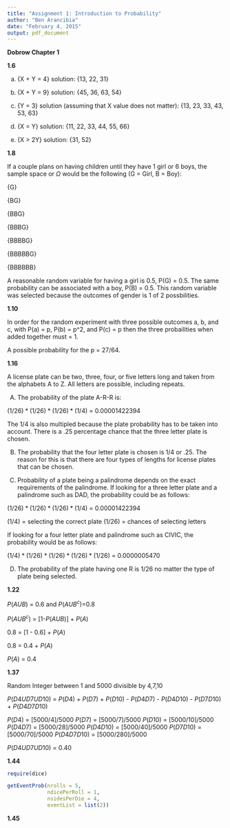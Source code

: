 ```yaml
---
title: "Assignment 1: Introduction to Probability"
author: "Ben Arancibia"
date: "February 4, 2015"
output: pdf_document
---
```


__**Dobrow Chapter 1**__

**1.6**

(a) {X + Y = 4} solution: {13, 22, 31}

(b) {X + Y = 9} solution: {45, 36, 63, 54}

(c) {Y = 3} solution (assuming that X value does not matter): {13, 23, 33, 43, 53, 63}

(d) {X = Y} solution: {11, 22, 33, 44, 55, 66}

(e) {X > 2Y} solution: {31, 52}

**1.8**

If a couple plans on having children until they have 1 girl or 6 boys, the sample space or  $\Omega$ would be the following (G = Girl, B = Boy):

{G}

{BG}

{BBG}

{BBBG}

{BBBBG}

{BBBBBG}

{BBBBBB}

A reasonable random variable for having a girl is 0.5, P(G) = 0.5. The same probability can be associated with a boy, P(B) = 0.5. This random variable was selected because the outcomes of gender is 1 of 2 possbilities.

**1.10**

In order for the random experiment with three possible outcomes a, b, and c, with P(a) = p, P(b) = p^2, and P(c) = p then the three probailities when added together must = 1. 

A possible probability for the p = 27/64. 

**1.16**

A license plate can be two, three, four, or five letters long and taken from the alphabets A to Z. All letters are possible, including repeats.

(A) The probability of the plate A-R-R is:

$(1/26) * (1/26) * (1/26) * (1/4)$ = 0.00001422394

The 1/4 is also multipled because the plate probability has to be taken into account. There is a .25 percentage chance that the three letter plate is chosen. 

(B) The probability that the four letter plate is chosen is 1/4 or .25. The reason for this is that there are four types of lengths for license plates that can be chosen.

(C) Probability of a plate being a palindrome depends on the exact requirements of the palindrome. If looking for a three letter plate and a palindrome such as DAD, the probability could be as follows:

$(1/26) * (1/26) * (1/26) * (1/4)$ = 0.00001422394

(1/4) = selecting the correct plate
(1/26) = chances of selecting letters

If looking for a four letter plate and palindrome such as CIVIC, the probability would be as follows:

$(1/4)  *(1/26) * (1/26) * (1/26) * (1/26)$ = 0.0000005470

(D) The probability of the plate having one R is 1/26 no matter the type of plate being selected.

**1.22**

$P(AUB)$ = 0.6 and $P(AUB^c)$=0.8

$P(AUB^c)$ = [1-$P(AUB)$] + $P(A)$

0.8 = [1 - 0.6] + $P(A)$

0.8 = 0.4 + $P(A)$

$P(A)$ = 0.4

**1.37**

Random Integer between 1 and 5000 divisible by 4,7,10

$P(D4UD7UD10)$ = $P(D4)$ + $P(D7)$ + $P(D10)$ - $P(D4D7)$ - $P(D4D10)$ - $P(D7D10)$ + $P(D4D7D10)$

$P(D4)$ = [5000/4]/5000
$P(D7)$ = [5000/7]/5000
$P(D10)$ = [5000/10]/5000
$P(D4D7)$ = [5000/28]/5000
$P(D4D10)$ = [5000/40]/5000
$P(D7D10)$ = [5000/70]/5000
$P(D4D7D10)$ = [5000/280]/5000


$P(D4UD7UD10)$ = 0.40

**1.44**

```r
require(dice)
```

```r
getEventProb(nrolls = 5,
             ndicePerRoll = 1,
             nsidesPerDie = 4,
             eventList = list(2))

```

**1.45**


